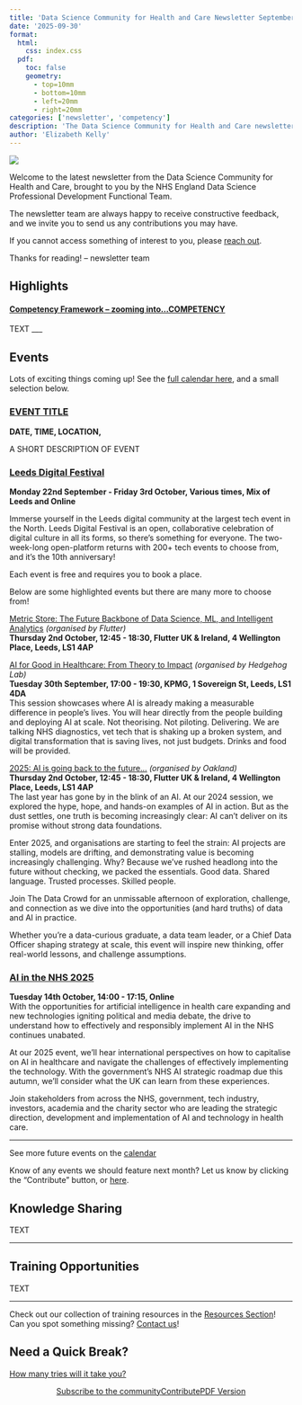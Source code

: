```yaml
---
title: 'Data Science Community for Health and Care Newsletter September 2025'
date: '2025-09-30'
format:
  html:
    css: index.css
  pdf:
    toc: false
    geometry: 
      - top=10mm
      - bottom=10mm
      - left=20mm
      - right=20mm
categories: ['newsletter', 'competency']
description: 'The Data Science Community for Health and Care newsletter for September 2025'
author: 'Elizabeth Kelly'
---
```


![](../../images/banner_september.png)

Welcome to the latest newsletter from the Data Science Community for Health and Care, brought to you by the NHS England Data Science Professional Development Functional Team. 

The newsletter team are always happy to receive constructive feedback, and we invite you to send us any contributions you may have. 

If you cannot access something of interest to you, please [reach out](https://github.com/nhsengland/datascience-pd-newsletter/issues/new){target="_blank"}. 

Thanks for reading! – newsletter team 

<div class="section-heading">
# Highlights
</div>

#### <u>**Competency Framework** – zooming into...COMPETENCY</u> 

TEXT
___


<div class="section-heading">
# Events
</div>
Lots of exciting things coming up! See the [full calendar here](https://future.nhs.uk/DataAnalytics/view?objectID=861745){target="_blank"}, and a small selection below.



### [EVENT TITLE](event link){target="_blank"}
**DATE, TIME, LOCATION,**

A SHORT DESCRIPTION OF EVENT 

### [Leeds Digital Festival](https://leedsdigitalfestival.org/){target="_blank"}
**Monday 22nd September - Friday 3rd October, Various times, Mix of Leeds and Online**

Immerse yourself in the Leeds digital community at the largest tech event in the North. Leeds Digital Festival is an open, collaborative celebration of digital culture in all its forms, so there’s something for everyone. The two-week-long open-platform returns with 200+ tech events to choose from, and it's the 10th anniversary! 

Each event is free and requires you to book a place. 

Below are some highlighted events but there are many more to choose from!

[Metric Store: The Future Backbone of Data Science, ML, and Intelligent Analytics](https://leedsdigitalfestival.org/events/metric-store-the-future-backbone-of-data-science-ml-and-intelligent-analytics/){target="_blank"} *(organised by Flutter)*   
**Thursday 2nd October, 12:45 - 18:30, Flutter UK & Ireland, 4 Wellington Place, Leeds, LS1 4AP** 

[AI for Good in Healthcare: From Theory to Impact](https://leedsdigitalfestival.org/events/ai-for-good-in-healthcare-from-theory-to-impact/){target="_blank"} *(organised by Hedgehog Lab)*   
**Tuesday 30th September, 17:00 - 19:30, KPMG, 1 Sovereign St, Leeds, LS1 4DA**  
This session showcases where AI is already making a measurable difference in people’s lives. You will hear directly from the people building and deploying AI at scale. Not theorising. Not piloting. Delivering. We are talking NHS diagnostics, vet tech that is shaking up a broken system, and digital transformation that is saving lives, not just budgets. Drinks and food will be provided. 

[2025: AI is going back to the future…](https://leedsdigitalfestival.org/events/2025-ai-is-going-back-to-the-future/){target="_blank"} *(organised by Oakland)*   
**Thursday 2nd October, 12:45 - 18:30, Flutter UK & Ireland, 4 Wellington Place, Leeds, LS1 4AP**  
The last year has gone by in the blink of an AI. At our 2024 session, we explored the hype, hope, and hands-on examples of AI in action. But as the dust settles, one truth is becoming increasingly clear: AI can’t deliver on its promise without strong data foundations.

Enter 2025, and organisations are starting to feel the strain: AI projects are stalling, models are drifting, and demonstrating value is becoming increasingly challenging. Why? Because we’ve rushed headlong into the future without checking, we packed the essentials. Good data. Shared language. Trusted processes. Skilled people.

Join The Data Crowd for an unmissable afternoon of exploration, challenge, and connection as we dive into the opportunities (and hard truths) of data and AI in practice. 

Whether you’re a data-curious graduate, a data team leader, or a Chief Data Officer shaping strategy at scale, this event will inspire new thinking, offer real-world lessons, and challenge assumptions.

### [AI in the NHS 2025](https://www.health.org.uk/events/ai-in-the-nhs-2025){target="_blank"}  
**Tuesday 14th October, 14:00 - 17:15, Online**  
With the opportunities for artificial intelligence in health care expanding and new technologies igniting political and media debate, the drive to understand how to effectively and responsibly implement AI in the NHS continues unabated.  

At our 2025 event, we’ll hear international perspectives on how to capitalise on AI in healthcare and navigate the challenges of effectively implementing the technology. With the government’s NHS AI strategic roadmap due this autumn, we’ll consider what the UK can learn from these experiences.  

Join stakeholders from across the NHS, government, tech industry, investors, academia and the charity sector who are leading the strategic direction, development and implementation of AI and technology in health care. 

___

See more future events on the [calendar](https://future.nhs.uk/DataAnalytics/view?objectID=861745){target="_blank"}

Know of any events we should feature next month? Let us know by clicking the "Contribute" button, or [here](https://github.com/nhsengland/datascience-pd-newsletter/issues/new?assignees=&labels=&projects=&template=suggest-some-newsletter-content-.md&title=){target="_blank"}.

<div class="section-heading">
# Knowledge Sharing
</div>

TEXT

___


<div class="section-heading">
# Training Opportunities
</div>

TEXT

___

Check out our collection of training resources in the [Resources Section](https://future.nhs.uk/DataAnalytics/view?objectID=861745){target="_blank"}! Can you spot something missing? [Contact us](mailto:datascience@nhs.net)!

<div class="section-heading">
# Need a Quick Break?
</div>

[How many tries will it take you?](custom_wordle_link){target="_blank"}



<div style="text-align: center;">

[Subscribe to the community](https://forms.office.com/pages/responsepage.aspx?id=slTDN7CF9UeyIge0jXdO48pr_29hyJFKpCZ7SYYvjeFUNUVPMUk0STlDRlJMNklIWEI3V0NZVTZXVS4u&route=shorturl){.btn-action-primary .btn-action .btn .btn-success .btn-lg role="button"}[Contribute](https://github.com/nhsengland/datascience-pd-newsletter/issues/new?assignees=&labels=&projects=&template=suggest-some-newsletter-content-.md&title=){.btn-action-primary .btn-action .btn .btn-info .btn-lg role="button" target="_blank"}[PDF Version](./newsletter.pdf){.btn-action-primary .btn-action .btn .btn-info .btn-lg role="button" target="_blank"}
</div>

